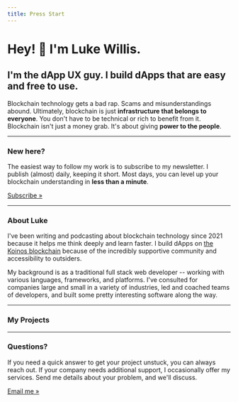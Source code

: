 ```yaml
---
title: Press Start
---
```



# Hey! 👋 I'm Luke Willis.

## I'm the dApp UX guy. I build dApps that are easy and free to use.

Blockchain technology gets a bad rap. Scams and misunderstandings abound. Ultimately, blockchain is just **infrastructure that belongs to everyone**. You don't have to be technical or rich to benefit from it. Blockchain isn't just a money grab. It's about giving **power to the people**.

<hr />

### New here? 

The easiest way to follow my work is to subscribe to my newsletter. I publish (almost) daily, keeping it short. Most days, you can level up your blockchain understanding in **less than a minute**.

<a className="cta" href="//thekoinpress.com/#/portal/signup">Subscribe »</a>

<hr />

<LukeImage />

### About Luke

I've been writing and podcasting about blockchain technology since 2021 because it helps me think deeply and learn faster. I build dApps on [the Koinos blockchain](//koinos.io) because of the incredibly supportive community and accessibility to outsiders. 

My background is as a traditional full stack web developer -- working with various languages, frameworks, and platforms. I've consulted for companies large and small in a variety of industries, led and coached teams of developers, and built some pretty interesting software along the way.

<hr />

### My Projects

<Carousel />

<hr />

### Questions?

If you need a quick answer to get your project unstuck, you can always reach out. If your company needs additional support, I occasionally offer my services. Send me details about your problem, and we'll discuss.

<a className="cta" href="mailto:luke@thekoinpress.com">Email me »</a>
